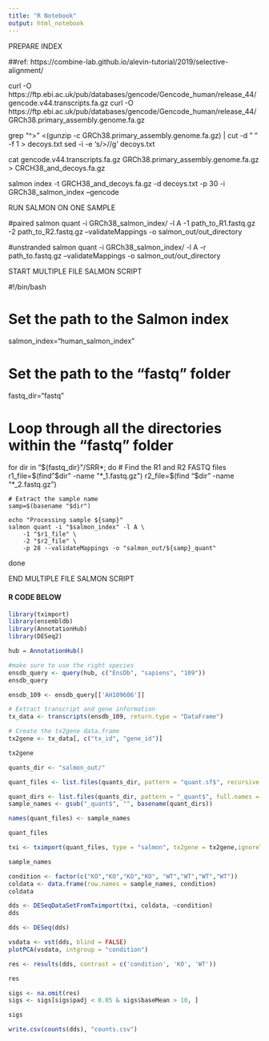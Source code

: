 ```yaml
---
title: "R Notebook"
output: html_notebook
---
```

######## PREPARE INDEX #######
##ref: https://combine-lab.github.io/alevin-tutorial/2019/selective-alignment/

curl -O https://ftp.ebi.ac.uk/pub/databases/gencode/Gencode_human/release_44/gencode.v44.transcripts.fa.gz
curl -O https://ftp.ebi.ac.uk/pub/databases/gencode/Gencode_human/release_44/GRCh38.primary_assembly.genome.fa.gz

grep "^>" <(gunzip -c GRCh38.primary_assembly.genome.fa.gz) | cut -d " " -f 1 > decoys.txt
sed -i -e 's/>//g' decoys.txt

cat gencode.v44.transcripts.fa.gz GRCh38.primary_assembly.genome.fa.gz > CRCH38_and_decoys.fa.gz

salmon index -t GRCH38_and_decoys.fa.gz -d decoys.txt -p 30 -i GRCh38_salmon_index --gencode


######## RUN SALMON ON ONE SAMPLE #######

#paired
salmon quant -i GRCh38_salmon_index/ -l A -1 path_to_R1.fastq.gz -2 path_to_R2.fastq.gz --validateMappings -o salmon_out/out_directory

#unstranded
salmon quant -i GRCh38_salmon_index/ -l A -r path_to.fastq.gz --validateMappings -o salmon_out/out_directory



######### START MULTIPLE FILE SALMON SCRIPT ######

#!/bin/bash

# Set the path to the Salmon index
salmon_index="human_salmon_index"

# Set the path to the "fastq" folder
fastq_dir="fastq"

# Loop through all the directories within the "fastq" folder
for dir in "${fastq_dir}"/SRR*; do
    # Find the R1 and R2 FASTQ files
    r1_file=$(find "$dir" -name "*_1.fastq.gz")
    r2_file=$(find "$dir" -name "*_2.fastq.gz")

    # Extract the sample name
    samp=$(basename "$dir")

    echo "Processing sample ${samp}"
    salmon quant -i "$salmon_index" -l A \
        -1 "$r1_file" \
        -2 "$r2_file" \
        -p 28 --validateMappings -o "salmon_out/${samp}_quant"
done

######### END MULTIPLE FILE SALMON SCRIPT ######


#### R CODE BELOW #######

```r
library(tximport)
library(ensembldb)
library(AnnotationHub)
library(DESeq2)
```

```r
hub = AnnotationHub()
```

```r
#make sure to use the right species
ensdb_query <- query(hub, c("EnsDb", "sapiens", "109"))
ensdb_query
```

```r
ensdb_109 <- ensdb_query[['AH109606']]
```

```r
# Extract transcript and gene information
tx_data <- transcripts(ensdb_109, return.type = "DataFrame")

# Create the tx2gene data.frame
tx2gene <- tx_data[, c("tx_id", "gene_id")]

tx2gene
```




```r
quants_dir <- "salmon_out/"

quant_files <- list.files(quants_dir, pattern = "quant.sf$", recursive = TRUE, full.names = TRUE)

quant_dirs <- list.files(quants_dir, pattern = "_quant$", full.names = TRUE)
sample_names <- gsub("_quant$", "", basename(quant_dirs))

names(quant_files) <- sample_names

quant_files
```


```r
txi <- tximport(quant_files, type = "salmon", tx2gene = tx2gene,ignoreTxVersion = TRUE)
```


```r
sample_names
```



```r
condition <- factor(c("KO","KO","KO","KO", "WT","WT","WT","WT"))
coldata <- data.frame(row.names = sample_names, condition)
coldata
```


```r
dds <- DESeqDataSetFromTximport(txi, coldata, ~condition)
dds
```

```r
dds <- DESeq(dds)
```

```r
vsdata <- vst(dds, blind = FALSE)
plotPCA(vsdata, intgroup = "condition")
```


```r
res <- results(dds, contrast = c('condition', 'KO', 'WT'))
```


```r
res
```



```r
sigs <- na.omit(res)
sigs <- sigs[sigs$padj < 0.05 & sigs$baseMean > 10, ]

sigs
```



```r
write.csv(counts(dds), "counts.csv")
```



















